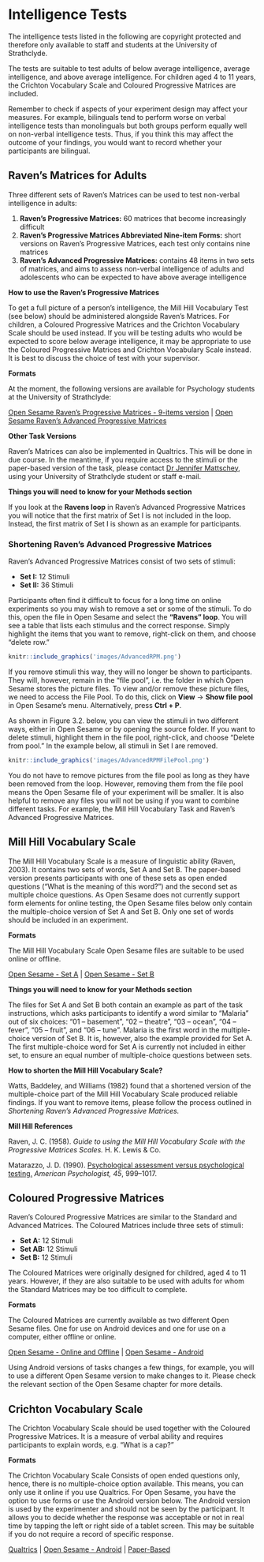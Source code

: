 # Intelligence Tests

The intelligence tests listed in the following are copyright protected and therefore only available to staff and students at the University of Strathclyde.

The tests are suitable to test adults of below average intelligence, average intelligence, and above average intelligence. For children aged 4 to 11 years, the Crichton Vocabulary Scale and Coloured Progressive Matrices are included.

Remember to check if aspects of your experiment design may affect your measures. For example, bilinguals tend to perform worse on verbal intelligence tests than monolinguals but both groups perform equally well on non-verbal intelligence tests. Thus, if you think this may affect the outcome of your findings, you would want to record whether your participants are bilingual.


## Raven's Matrices for Adults

Three different sets of Raven's Matrices can be used to test non-verbal intelligence in adults:

1. **Raven's Progressive Matrices:** 60 matrices that become increasingly difficult
2. **Raven's Progressive Matrices Abbreviated Nine-item Forms:** short versions on  Raven's Progressive Matrices, each test only contains nine matrices
3.  **Raven's Advanced Progressive Matrices:** contains 48 items in two sets of matrices, and aims to assess non-verbal intelligence of adults and adolescents who can be expected to have above average intelligence

**How to use the Raven's Progressive Matrices**

To get a full picture of a person's intelligence, the Mill Hill Vocabulary Test (see below) should be administered alongside Raven's Matrices. For children, a Coloured Progressive Matrices and the Crichton Vocabulary Scale should be used instead. If you will be testing adults who would be expected to score below average intelligence, it may be appropriate to use the Coloured Progressive Matrices and Crichton Vocabulary Scale instead. It is best to discuss the choice of test with your supervisor.

**Formats**

At the moment, the following versions are available for Psychology students at the University of Strathclyde:

[Open Sesame Raven's Progressive Matrices - 9-items version](link to file) | [Open Sesame Raven's Advanced Progressive Matrices](link to file)

**Other Task Versions**

Raven's Matrices can also be implemented in Qualtrics. This will be done in due course. In the meantime, if you require access to the stimuli or the paper-based version of the task, please contact [Dr Jennifer Mattschey](mailto: Jennifer.Mattschey@strath.ac.uk), using your University of Strathclyde student or staff e-mail.


**Things you will need to know for your Methods section**

If you look at the **Ravens loop** in Raven's Advanced Progressive Matrices you will notice that the first matrix of Set I is not included in the loop. Instead, the first matrix of Set I is shown as an example for participants.

### Shortening Raven's Advanced Progressive Matrices

Raven's Advanced Progressive Matrices consist of two sets of stimuli: 

- **Set I:** 12 Stimuli
- **Set II:** 36 Stimuli

Participants often find it difficult to focus for a long time on online experiments so you may wish to remove a set or some of the stimuli. To do this, open the file in Open Sesame and select the **"Ravens" loop**. You will see a table that lists each stimulus and the correct response. Simply highlight the items that you want to remove, right-click on them, and choose "delete row."


```r

knitr::include_graphics('images/AdvancedRPM.png')
```


If you remove stimuli this way, they will no longer be shown to participants. They will, however, remain in the "file pool", i.e. the folder in which Open Sesame stores the picture files. To view and/or remove these picture files, we need to access the File Pool. To do this, click on **View** -> **Show file pool** in Open Sesame's menu. Alternatively, press **Ctrl + P**. 

As shown in Figure 3.2. below, you can view the stimuli in two different ways, either in Open Sesame or by opening the source folder. If you want to delete stimuli, highlight them in the file pool, right-click, and choose "Delete from pool." In the example below, all stimuli in Set I are removed. 


```r

knitr::include_graphics('images/AdvancedRPMFilePool.png')
```

You do not have to remove pictures from the file pool as long as they have been removed from the loop. However, removing them from the file pool means the Open Sesame file of your experiment will be smaller. It is also helpful to remove any files you will not be using if you want to combine different tasks. For example, the Mill Hill Vocabulary Task and Raven's Advanced Progressive Matrices. 

## Mill Hill Vocabulary Scale
The Mill Hill Vocabulary Scale is a measure of linguistic ability (Raven, 2003). It contains two sets of words, Set A and Set B. The paper-based version presents participants with one of these sets as open ended questions ("What is the meaning of this word?") and the second set as multiple choice questions. As Open Sesame does not currently support form elements for online testing, the Open Sesame files below only contain the multiple-choice version of Set A and Set B. Only one set of words should be included in an experiment. 

**Formats**

The Mill Hill Vocabulary Scale Open Sesame files are suitable to be used online or offline.

[Open Sesame - Set A](link here) | [Open Sesame - Set B](link here)


**Things you will need to know for your Methods section**

The files for Set A and Set B both contain an example as part of the task instructions, which asks participants to identify a word similar to "Malaria" out of six choices: “01 – basement”, “02 – theatre”, “03 – ocean”, “04 – fever”, “05 – fruit”, and “06 – tune”. Malaria is the first word in the multiple-choice version of Set B. It is, however, also the example provided for Set A. The first multiple-choice word for Set A is currently not included in either set, to ensure an equal number of multiple-choice questions between sets.

**How to shorten the Mill Hill Vocabulary Scale?**

Watts, Baddeley, and Williams (1982) found that a shortened version of the multiple-choice part of the Mill Hill Vocabulary Scale produced reliable findings. If you want to remove items, please follow the process outlined in *Shortening Raven's Advanced Progressive Matrices.*



**Mill Hill References**

Raven, J. C. (1958). *Guide to using the Mill Hill Vocabulary Scale with the Progressive Matrices Scales.* H. K. Lewis & Co.

Matarazzo, J. D. (1990). [Psychological assessment versus psychological testing.](https://www.gwern.net/docs/psychology/1990-matarazzo.pdf) *American Psychologist, 45*, 999–1017.

## Coloured Progressive Matrices

Raven's Coloured Progressive Matrices are similar to the Standard and Advanced Matrices. The Coloured Matrices include three sets of stimuli: 

- **Set A:** 12 Stimuli
- **Set AB:** 12 Stimuli
- **Set B:** 12 Stimuli

The Coloured Matrices were originally designed for childred, aged 4 to 11 years. However, if they are also suitable to be used with adults for whom the Standard Matrices may be too difficult to complete.

**Formats**

The Coloured Matrices are currently available as two different Open Sesame files. One for use on Android devices and one for use on a computer, either offline or online.

[Open Sesame - Online and Offline](link here) | [Open Sesame - Android](link here)

Using Android versions of tasks changes a few things, for example, you will to use a different Open Sesame version to make changes to it. Please check the relevant section of the Open Sesame chapter for more details.

## Crichton Vocabulary Scale

The Crichton Vocabulary Scale should be used together with the Coloured Progressive Matrices. It is a measure of verbal ability and requires participants to explain words, e.g. "What is a cap?" 

**Formats**

The Crichton Vocabulary Scale Consists of open ended questions only, hence, there is no multiple-choice option available. This means, you can only use it online if you use Qualtrics. For Open Sesame, you have the option to use forms or use the Android version below. 
The Android version is used by the experimenter and should not be seen by the participant. It allows you to decide whether the response was acceptable or not in real time by tapping the left or right side of a tablet screen. This may be suitable if you do not require a record of specific response. 

[Qualtrics](link here) | [Open Sesame - Android](link here) | [Paper-Based](link here)
